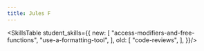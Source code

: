 ---
title: Jules F
---

<SkillsTable student_skills={{
    new: [
        "access-modifiers-and-free-functions",
        "use-a-formatting-tool",
    ],
    old: [
        "code-reviews",
    ],
}}/>